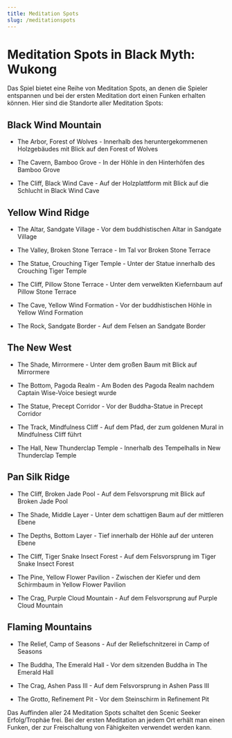 ```yaml
---
title: Meditation Spots
slug: /meditationspots
---
```


# Meditation Spots in Black Myth: Wukong

Das Spiel bietet eine Reihe von Meditation Spots, an denen die Spieler entspannen und bei der ersten Meditation dort einen Funken erhalten können. Hier sind die Standorte aller Meditation Spots:

## Black Wind Mountain

- The Arbor, Forest of Wolves - Innerhalb des heruntergekommenen Holzgebäudes mit Blick auf den Forest of Wolves

- The Cavern, Bamboo Grove - In der Höhle in den Hinterhöfen des Bamboo Grove

- The Cliff, Black Wind Cave - Auf der Holzplattform mit Blick auf die Schlucht in Black Wind Cave

## Yellow Wind Ridge

- The Altar, Sandgate Village - Vor dem buddhistischen Altar in Sandgate Village

- The Valley, Broken Stone Terrace - Im Tal vor Broken Stone Terrace

- The Statue, Crouching Tiger Temple - Unter der Statue innerhalb des Crouching Tiger Temple

- The Cliff, Pillow Stone Terrace - Unter dem verwelkten Kiefernbaum auf Pillow Stone Terrace

- The Cave, Yellow Wind Formation - Vor der buddhistischen Höhle in Yellow Wind Formation

- The Rock, Sandgate Border - Auf dem Felsen an Sandgate Border

## The New West

- The Shade, Mirrormere - Unter dem großen Baum mit Blick auf Mirrormere

- The Bottom, Pagoda Realm - Am Boden des Pagoda Realm nachdem Captain Wise-Voice besiegt wurde

- The Statue, Precept Corridor - Vor der Buddha-Statue in Precept Corridor

- The Track, Mindfulness Cliff - Auf dem Pfad, der zum goldenen Mural in Mindfulness Cliff führt

- The Hall, New Thunderclap Temple - Innerhalb des Tempelhalls in New Thunderclap Temple

## Pan Silk Ridge

- The Cliff, Broken Jade Pool - Auf dem Felsvorsprung mit Blick auf Broken Jade Pool

- The Shade, Middle Layer - Unter dem schattigen Baum auf der mittleren Ebene

- The Depths, Bottom Layer - Tief innerhalb der Höhle auf der unteren Ebene

- The Cliff, Tiger Snake Insect Forest - Auf dem Felsvorsprung im Tiger Snake Insect Forest

- The Pine, Yellow Flower Pavilion - Zwischen der Kiefer und dem Schirmbaum in Yellow Flower Pavilion

- The Crag, Purple Cloud Mountain - Auf dem Felsvorsprung auf Purple Cloud Mountain

## Flaming Mountains

- The Relief, Camp of Seasons - Auf der Reliefschnitzerei in Camp of Seasons

- The Buddha, The Emerald Hall - Vor dem sitzenden Buddha in The Emerald Hall

- The Crag, Ashen Pass III - Auf dem Felsvorsprung in Ashen Pass III

- The Grotto, Refinement Pit - Vor dem Steinschirm in Refinement Pit


Das Auffinden aller 24 Meditation Spots schaltet den Scenic Seeker Erfolg/Trophäe frei. Bei der ersten Meditation an jedem Ort erhält man einen Funken, der zur Freischaltung von Fähigkeiten verwendet werden kann.